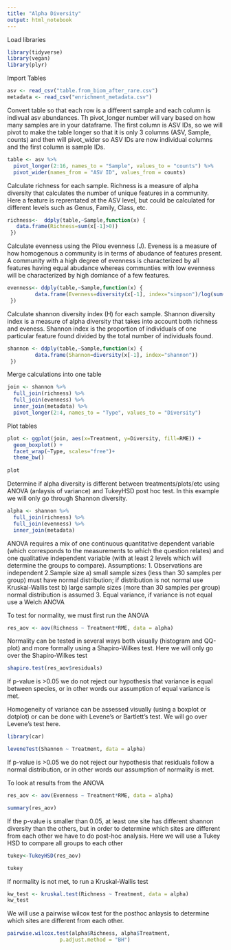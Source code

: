 ---
title: "Alpha Diversity"
output: html_notebook
---

Load libraries
```{r}
library(tidyverse)
library(vegan)
library(plyr)
```

Import Tables
```{r}
asv <- read_csv("table.from_biom_after_rare.csv")
metadata <- read_csv("enrichment_metadata.csv")
```



Convert table so that each row is a different sample and each column is indivual asv abundances. Th pivot_longer number will vary based on how many samples are in your dataframe. The first column is ASV IDs, so we will pivot to make the table longer so that it is only 3 columns (ASV, Sample, counts) and then will pivot_wider so ASV IDs are now individual columns and the first column is sample IDs.
```{r}
table <- asv %>%
  pivot_longer(2:16, names_to = "Sample", values_to = "counts") %>% 
  pivot_wider(names_from = "ASV ID", values_from = counts)
```

Calculate richness for each sample. Richness is a measure of alpha diversity that calculates the number of unique features in a community. Here a feature is reprentated at the ASV level, but could be calculated for different levels such as Genus, Family, Class, etc.
```{r}
richness<-  ddply(table,~Sample,function(x) {
   data.frame(Richness=sum(x[-1]>0))
 })
```

Calculate evenness using the Pilou evenness (J). Eveness is a measure of how homogenous a community is in terms of abudance of features present. A community with a high degree of evenness is characterized by all features having equal abudance whereas communties with low evenness will be characterized by high domiance of a few features.
```{r}
evenness<- ddply(table,~Sample,function(x) {
         data.frame(Evenness=diversity(x[-1], index="simpson")/log(sum(x[-1]>0)))
 })
```

Calculate shannon diversity index (H) for each sample. Shannon diversity index is a measure of alpha diversity that takes into account both richness and eveness. Shannon index is the proportion  of individuals of one particular feature found  divided by the total number of individuals found.
```{r}
shannon <- ddply(table,~Sample,function(x) {
         data.frame(Shannon=diversity(x[-1], index="shannon"))
 })

```


Merge calculations into one table
```{r}
join <- shannon %>% 
  full_join(richness) %>% 
  full_join(evenness) %>% 
  inner_join(metadata) %>% 
  pivot_longer(2:4, names_to = "Type", values_to = "Diversity")
```

Plot tables
```{r}
plot <- ggplot(join, aes(x=Treatment, y=Diversity, fill=RME)) +
  geom_boxplot() +
  facet_wrap(~Type, scales="free")+
  theme_bw()
   
plot
```


Determine if alpha diversity is different between treatments/plots/etc using ANOVA (anlaysis of variance) and TukeyHSD post hoc test. In this example we will only go through Shannon diversity.

```{r}
alpha <- shannon %>% 
  full_join(richness) %>% 
  full_join(evenness) %>% 
  inner_join(metadata) 
```

ANOVA requires a mix of one continuous quantitative dependent variable (which corresponds to the measurements to which the question relates) and one qualitative independent variable (with at least 2 levels which will determine the groups to compare).
Assumptions:
  1. Observations are independent
  2.Sample size
      a) small sample sizes (less than 30 samples per group) must have normal distribution; if               distribution is not normal use Kruskal-Wallis test
      b) large sample sizes (more than 30 samples per group) normal distribution is assumed
  3. Equal variance, if variance is not equal use a Welch ANOVA
  
To test for normality, we must first run the ANOVA
```{r}
res_aov <- aov(Richness ~ Treatment*RME, data = alpha)
```

Normality can be tested in several ways both visually (histogram and QQ-plot) and more formally using a Shapiro-Wilkes test. Here we will only go over the Shapiro-Wilkes test
```{r}
shapiro.test(res_aov$residuals)
```

If p-value is >0.05 we do not reject our hypothesis that variance is equal between species, or in other words our assumption of equal variance is met.

Homogeneity of variance can be assessed visually (using a boxplot or dotplot) or can be done with Levene’s or Bartlett’s test. We will go over Levene's test here.
```{r}
library(car)

leveneTest(Shannon ~ Treatment, data = alpha)
```
If p-value is >0.05 we do not reject our hypothesis that residuals follow a normal distribution, or in other words our assumption of normality is met.


To look at results from the ANOVA
```{r}
res_aov <- aov(Evenness ~ Treatment*RME, data = alpha)

summary(res_aov)
```


If the p-value is smaller than 0.05, at least one site has different shannon diversity than the others, but in order to determine which sites are different from each other we have to do post-hoc analysis. Here we will use a Tukey HSD to compare all groups to each other
```{r}
tukey<-TukeyHSD(res_aov)

tukey
```


If normality is not met, to run a Kruskal-Wallis test
```{r}
kw_test <- kruskal.test(Richness ~ Treatment, data = alpha)
kw_test
```

We will use a pairwise wilcox test for the posthoc anlaysis to determine which sites are different from each other.
```{r}
pairwise.wilcox.test(alpha$Richness, alpha$Treatment,
                 p.adjust.method = "BH")
```

